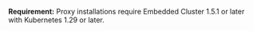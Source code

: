 **Requirement:** Proxy installations require Embedded Cluster 1.5.1 or later with Kubernetes 1.29 or later.